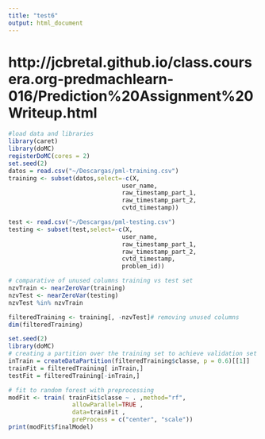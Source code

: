 ```yaml
---
title: "test6"
output: html_document
---
```


# http://jcbretal.github.io/class.coursera.org-predmachlearn-016/Prediction%20Assignment%20Writeup.html

```r
#load data and libraries
library(caret)
library(doMC)
registerDoMC(cores = 2)
set.seed(2)
datos = read.csv("~/Descargas/pml-training.csv")
training <- subset(datos,select=-c(X,
                                user_name,
                                raw_timestamp_part_1,
                                raw_timestamp_part_2,
                                cvtd_timestamp))

test <- read.csv("~/Descargas/pml-testing.csv")
testing <- subset(test,select=-c(X,
                                user_name,
                                raw_timestamp_part_1,
                                raw_timestamp_part_2,
                                cvtd_timestamp,
                                problem_id))

# comparative of unused columns training vs test set
nzvTrain <- nearZeroVar(training)
nzvTest <- nearZeroVar(testing)
nzvTest %in% nzvTrain

filteredTraining <- training[, -nzvTest]# removing unused columns
dim(filteredTraining)

```

```r
set.seed(2)
library(doMC)
# creating a partition over the training set to achieve validation set
inTrain = createDataPartition(filteredTraining$classe, p = 0.6)[[1]]
trainFit = filteredTraining[ inTrain,]
testFit = filteredTraining[-inTrain,]

# fit to random forest with preprocessing
modFit <- train( trainFit$classe ~ . ,method="rf", 
                  allowParallel=TRUE ,
                  data=trainFit , 
                  preProcess = c("center", "scale"))
print(modFit$finalModel)
```

